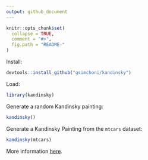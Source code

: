 ```yaml
---
output: github_document
---
```


<!-- README.md is generated from README.Rmd. Please edit that file -->

```r
knitr::opts_chunk$set(
  collapse = TRUE,
  comment = "#>",
  fig.path = "README-"
)
```

Install:
```r
devtools::install_github("gsimchoni/kandinsky")
```

Load:
```r
library(kandinsky)
```

Generate a random Kandinsky painting:
```r
kandinsky()
```

Generate a Kandinsky Painting from the `mtcars` dataset:
```r
kandinsky(mtcars)
```

More information [here](http://giorasimchoni.com/2017/07/30/2017-07-30-data-paintings-the-kandinsky-package/).